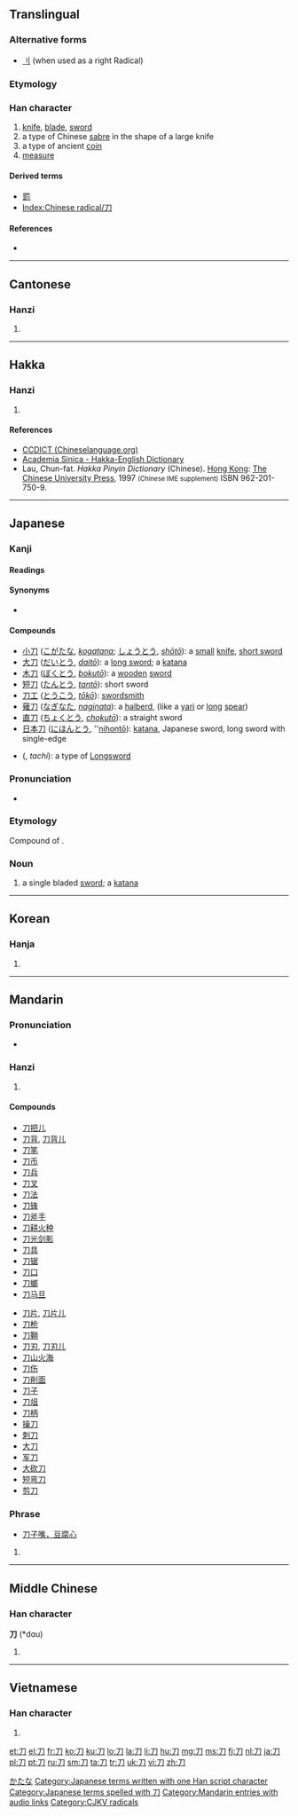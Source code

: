 ==Translingual==
{{stroke order|type=animate}}
===Alternative forms===
* [[刂]] (when used as a right Radical)

===Etymology===
{{liushu|p}}
{{Han etyl}}

===Han character===
{{Han char|rn=18|rad=刀|as=00|sn=2|four=1722<sub>0</sub>|canj=尸竹 (SH)}}

# [[knife]], [[blade]], [[sword]]
# a type of Chinese [[sabre]] in the shape of a large knife
# a type of ancient [[coin]]
# [[measure]]

====Derived terms====
* [[罰]]
* [[Index:Chinese radical/刀]]

====References====
* {{Han ref|kx=0135.240|dkj=01845|dj=0304.040|hdz=10319.120|uh=5200|ud=20992|bh=A44D|bd=42061}}

----

==Cantonese==

===Hanzi===
{{yue-hanzi|jyut=[[dou1]]|y=[[dou1]]}}

# {{defn|lang=yue|sort=刀00}}

----

==Hakka==

===Hanzi===
{{hak-hanzi|poj=[[tau]], [[to]]|gd=tau<sup>1</sup> [Meixian], tau<sup>1</sup>, to<sup>1</sup> [Hailu]|hpy=dau1}}

# {{defn|lang=hak|sort=刀00}}

====References====
*[http://www.chineselanguage.org/dictionaries/?mode=view&module=chardict&query=%E5%88%80 CCDICT (Chineselanguage.org)]
*[http://minhakka.ling.sinica.edu.tw/bkg/hakyin/search.php?DETAIL=1&LIMIT=id=42577&dbname=su_tian_1&graph=2 Academia Sinica - Hakka-English Dictionary]
*Lau, Chun-fat. ''Hakka Pinyin Dictionary'' (Chinese). [[Hong Kong]]: [[w:The Chinese University Press|The Chinese University Press]], 1997 <small>(Chinese IME supplement)</small> ISBN 962-201-750-9.

----

==Japanese==
{{wikipedia|lang=ja}}

===Kanji===
{{ja-kanji|grade=2|rs=刀00}}

====Readings====
{{ja-readings
|on=[[とう]] (tō) (from historical [[たう]] (tau)), [[と]] (to)|kun=[[かたな]] (katana)}}

====Synonyms====
* {{ja-l|剣|つるぎ|tsurugi}}

====Compounds====
* [[小刀]] ([[こがたな]], ''[[kogatana]]''; [[しょうとう]], ''[[shōtō]]''): a [[small]] [[knife]], [[short sword]]
* [[大刀]] ([[だいとう]], ''[[daitō]]''): a [[long sword]]; a [[katana]]
* [[木刀]] ([[ぼくとう]], ''[[bokutō]]''): a [[wooden]] [[sword]]
* [[短刀]] ([[たんとう]], ''[[tantō]]''): short sword
* [[刀工]] ([[とうこう]], ''[[tōkō]]''): [[swordsmith]]
* [[薙刀]] ([[なぎなた]], ''[[naginata]]''): a [[halberd]], (like a [[yari]] or [[long]] [[spear]])
* [[直刀]] ([[ちょくとう]], ''[[chokutō]]''): a straight sword
* [[日本刀]] ([[にほんとう]], ''[[nihontō]]): [[katana]], Japanese sword, long sword with single-edge
* {{l|ja|太刀}} ({{l|ja|たち}}, ''tachi''): a type of [[longsword|Longsword]]

===Pronunciation===
* {{IPA|/katana/|lang=ja}}

===Etymology===
Compound of {{compound|lang=ja|sort=かたな|片|t1=one side|tr1=kata|刃|t2=blade|tr2=na}}.

===Noun===
{{ja-noun|k|hira=かたな|rom=katana}}

# {{weaponry|lang=ja|sort=かたな}} a single bladed [[sword]]; a [[katana]]

[[Category:ja:Swords|かたな]]
[[Category:Japanese terms written with one Han script character]]
[[Category:Japanese terms spelled with 刀]]

----

==Korean==

===Hanja===
{{ko-hanja|hangeul=[[도]]|eumhun=칼|rv=do|mr=to}}

# {{defn|lang=ko|sort=刀00}}

----

==Mandarin==

===Pronunciation===
* {{audio|zh-dāo.ogg|audio}}

===Hanzi===
{{cmn-hanzi|pin=[[dāo]] ([[dao1]]), [[fèn]] ([[fen4]])|wg=tao<sup>1</sup>, fen<sup>4</sup>}}

# {{defn|lang=cmn|sort=刀00}}

====Compounds====
{{top2}}
* [[刀把儿]]
* [[刀背]], [[刀背儿]]
* [[刀笔]]
* [[刀币]]
* [[刀兵]]
* [[刀叉]]
* [[刀法]]
* [[刀锋]]
* [[刀斧手]]
* [[刀耕火种]]
* [[刀光剑影]]
* [[刀具]]
* [[刀锯]]
* [[刀口]]
* [[刀螂]]
* [[刀马旦]]
{{mid2}}
* [[刀片]], [[刀片儿]]
* [[刀枪]]
* [[刀鞘]]
* [[刀刃]], [[刀刃儿]]
* [[刀山火海]]
* [[刀伤]]
* [[刀削面]]
* [[刀子]]
* [[刀俎]]
* [[刀柄]]
* [[操刀]]
* [[刺刀]]
* [[大刀]]
* [[军刀]]
* [[大砍刀]]
* [[短弯刀]]
* [[剪刀]]
{{bottom}}

===Phrase===
* [[刀子嘴，豆腐心]]

# {{defn|lang=cmn|sort=刀00}}

[[Category:Mandarin entries with audio links]]

----

==Middle Chinese==

===Han character===
'''刀''' (*dɑu)<!--asterisk indicates that this is a reconstructed pronunciation--><!--Unihan database uses the vowel ɑ instead of a; are these the same?-->

# {{defn|lang=zhx-mid|sort=刀00}}

----

==Vietnamese==

===Han character===
{{vi-hantu|[[đao]], [[dao]], [[đeo]]|rs=刀00}}

# {{defn|lang=vi|sort=刀00}}

[[Category:CJKV radicals]]

[[et:刀]]
[[el:刀]]
[[fr:刀]]
[[ko:刀]]
[[ku:刀]]
[[lo:刀]]
[[la:刀]]
[[li:刀]]
[[hu:刀]]
[[mg:刀]]
[[ms:刀]]
[[fj:刀]]
[[nl:刀]]
[[ja:刀]]
[[pl:刀]]
[[pt:刀]]
[[ru:刀]]
[[sm:刀]]
[[ta:刀]]
[[tr:刀]]
[[uk:刀]]
[[vi:刀]]
[[zh:刀]]